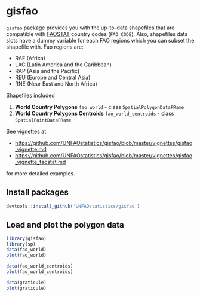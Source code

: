 # gisfao


`gisfao` package provides you with the up-to-data shapefiles that are compatible with [FAOSTAT](http://faostat.fao.org/) country codes (`FAO_CODE`). Also, shapefiles data slots have a dummy variable for each FAO regions which you can subset the shapefile with. Fao regions are:

- RAF (Africa)
- LAC (Latin America and the Caribbean)
- RAP (Asia and the Pacific)
- REU (Europe and Central Asia)
- RNE (Near East and North Africa)

Shapefiles included

1. **World Country Polygons** `fao_world` - class `SpatialPolygonDataFRame`
2. **World Country Polygons Centroids** `fao_world_centroids` - class `SpatialPointDataFRame`

See vignettes at 

- <https://github.com/UNFAOstatistics/gisfao/blob/master/vignettes/gisfao_vignette.md>
- <https://github.com/UNFAOstatistics/gisfao/blob/master/vignettes/gisfao_vignette_faostat.md>

for more detailed examples.

<!--
There are no function  only one function `load_fao_shape` that requires one attribute `region` that accept the fao regions as values. Default is `world` that returns the shapefile as whole.
-->


## Install packages

```r
devtools::install_github('UNFAOstatistics/gisfao')
```


## Load and plot the polygon data


```r
library(gisfao)
library(sp)
data(fao_world)
plot(fao_world)

data(fao_world_centroids)
plot(fao_world_centroids)

data(graticule)
plot(graticule)
```

